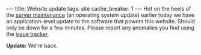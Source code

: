 ---
title: Website update
tags: site
cache_breaker: 1
---
Hot on the heels of the [http://rails.wincent.com/blog/november-server-maintenance server maintenance] (an operating system update) earlier today we have an application-level update to the software that powers this website. Should only be down for a few minutes. Please report any anomalies you find using the [http://rails.wincent.com/issues/ issue tracker].

'''Update:''' We're back.

